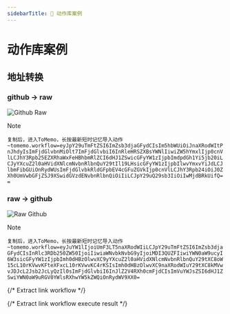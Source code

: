 ```yaml
---
sidebarTitle: 📖 动作库案例
---
```



# 动作库案例

## 地址转换

### github -> raw

<Image src="/images/action-library/github-raw.png" alt="Github Raw" width={300} height={600} />


> [!NOTE]
> 
> `复制后，进入ToMemo，长按最新短时记忆导入动作~tomemo.workflow=eyJpY29uTmFtZSI6ImZsb3djaGFydCIsIm5hbWUiOiJnaXRodWItPnJhdyIsImFjdGlvbnMiOlt7ImFjdGlvbiI6InRleHRSZXBsYWNlIiwiZW5hYmxlIjp0cnVlLCJhY3Rpb25EZXRhaWxFeHBhbmRlZCI6dHJ1ZSwicGFyYW1zIjpbImdpdGh1Yi5jb20iLCJyYXcuZ2l0aHVidXNlcmNvbnRlbnQuY29tIl19LHsicGFyYW1zIjpbIlwvYmxvYiJdLCJlbmFibGUiOnRydWUsImFjdGlvbkRldGFpbEV4cGFuZGVkIjp0cnVlLCJhY3Rpb24iOiJ0ZXh0UmVwbGFjZSJ9XSwidGVzdENvbnRlbnQiOiIiLCJpY29uQ29sb3IiOiIwMjdBRkUifQ==`
>

### raw -> github

<Image src="/images/action-library/raw-github.png" alt="Raw Github" width={300} height={600} />

> [!NOTE]   
> 
> `复制后，进入ToMemo，长按最新短时记忆导入动作~tomemo.workflow=eyJuYW1lIjoiUmF3LT5naXRodWIiLCJpY29uTmFtZSI6ImZsb3djaGFydCIsInRlc3RDb250ZW50IjoiIiwiaWNvbkNvbG9yIjoiMDI3QUZFIiwiYWN0aW9ucyI6W3sicGFyYW1zIjpbImh0dHBzOlwvXC9yYXcuZ2l0aHVidXNlcmNvbnRlbnQuY29tXC8oW15cL10rKVwvKFteXFxcL10rKVwvKC4rKSIsImh0dHBzOlwvXC9naXRodWIuY29tXC8kMVwvJDJcL2Jsb2JcLyQzIl0sImFjdGlvbiI6InJlZ2V4RXh0cmFjdCIsImVuYWJsZSI6dHJ1ZSwiYWN0aW9uRGV0YWlsRXhwYW5kZWQiOnRydWV9XX0=`
>

{/* Extract link workflow */}

{/* Extract link workflow execute result */}
